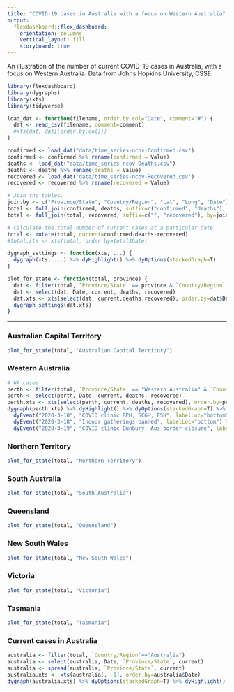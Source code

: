 ```yaml
---
title: "COVID-19 cases in Australia with a focus on Western Australia"
output: 
  flexdashboard::flex_dashboard:
    orientation: columns
    vertical_layout: fill
    storyboard: true
---
```


An illustration of the number of current COVID-19 cases in Australia,
with a focus on Western Australia. Data from Johns Hopkins University, CSSE.

```r
library(flexdashboard)
library(dygraphs)
library(xts)
library(tidyverse)

load_dat <- function(filename, order.by.col="Date", comment="#") {
  dat <- read_csv(filename, comment=comment)
  #xts(dat, dat[[order.by.col]])
}

confirmed <- load_dat("data/time_series-ncov-Confirmed.csv")
confirmed <- confirmed %>% rename(confirmed = Value)
deaths <- load_dat("data/time_series-ncov-Deaths.csv")
deaths <- deaths %>% rename(deaths = Value)
recovered <- load_dat("data/time_series-ncov-Recovered.csv")
recovered <- recovered %>% rename(recovered = Value)

# Join the tables.
join.by <- c("Province/State", "Country/Region", "Lat", "Long", "Date")
total <- full_join(confirmed, deaths, suffix=c("confirmed", "deaths"), by=join.by)
total <- full_join(total, recovered, suffix=c("", "recovered"), by=join.by)

# Calculate the total number of current cases at a particular date
total <- mutate(total, current=confirmed-deaths-recovered)
#total.xts <- xts(total, order.by=total$Date)

dygraph_settings <- function(xts, ...) {
  dygraph(xts, ...) %>% dyHighlight() %>% dyOptions(stackedGraph=T)
}

plot_for_state <- function(total, province) {
  dat <- filter(total, `Province/State` == province & `Country/Region` == "Australia")
  dat <- select(dat, Date, current, deaths, recovered)
  dat.xts <- xts(select(dat, current,deaths,recovered), order.by=dat$Date)
  dygraph_settings(dat.xts)
}
```

-----------------------------------------------------------------------
### Australian Capital Territory
```r
plot_for_state(total, "Australian Capital Territory")
```
### Western Australia

```r
# WA cases
perth <- filter(total, `Province/State` == "Western Australia" & `Country/Region` == "Australia")
perth <- select(perth, Date, current, deaths, recovered)
perth.xts <- xts(select(perth, current, deaths, recovered), order.by=perth$Date)
dygraph(perth.xts) %>% dyHighlight() %>% dyOptions(stackedGraph=T) %>%
  dyEvent("2020-3-10", "COVID clinic RPH, SCGH, FSH", labelLoc="bottom") %>%
  dyEvent("2020-3-18", "Indoor gatherings banned", labelLoc="bottom") %>%
  dyEvent("2020-3-19", "COVID clinic Bunbury; Aus border closure", labelLoc="bottom")
```

### Northern Territory

```r

plot_for_state(total, "Northern Territory")
```

### South Australia

```r
plot_for_state(total, "South Australia")
```

### Queensland

```r
plot_for_state(total, "Queensland")
```

### New South Wales

```r
plot_for_state(total, "New South Wales")
```

### Victoria
```r
plot_for_state(total, "Victoria")
```

### Tasmania
```r
plot_for_state(total, "Tasmania")
```

### Current cases in Australia
```r
australia <- filter(total, `Country/Region`=="Australia")
australia <- select(australia, Date, `Province/State`, current)
australia <- spread(australia, `Province/State`, current)
australia.xts <- xts(australia[, -1], order.by=australia$Date)
dygraph(australia.xts) %>% dyOptions(stackedGraph=T) %>% dyHighlight()
```